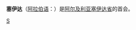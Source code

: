 {{Infobox Settlement
| name = 塞伊达<br/>سعيدة
| image_skyline = 
| imagesize = 250px
| image_caption = 
| image_flag = 
| image_shield = 
| pushpin_map = Algeria
| pushpin_label_position = bottom
| subdivision_type = 国家
| subdivision_name = {{ALG}}
| subdivision_type1 = [[阿尔及利亚行政区划|省]]
| subdivision_name1 = [[塞伊达省|塞伊达省]]
| elevation_m = 
| elevation_ft = 
| area_total_km2 = 
| population_as_of = 1998年
| population_total = 110865
| population_density_km2 = 
| timezone = [[CET|CET]]
| utc_offset = +1
| timezone_DST = 
| utc_offset_DST = 
| latd = 34
| latm = 50
| lats = 
| latNS = N
| longd = 0
| longm = 09
| longs = 
| longEW = E
| website =  
}}
'''塞伊达'''（[[阿拉伯语|阿拉伯语]]：'''{{rtl-lang|ar|سعيدة}}'''）是[[阿尔及利亚|阿尔及利亚]][[塞伊达省|塞伊达省]]的首会。

{{Authority control}}
{{Algeria-stub}}

[[Category:阿尔及利亚城市|S]]